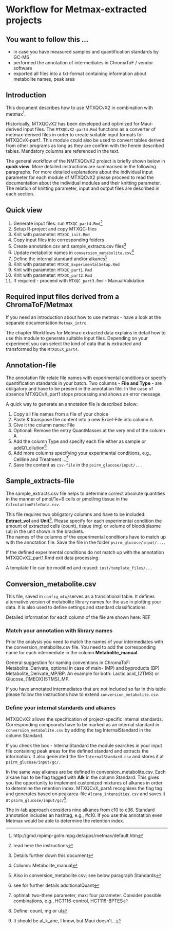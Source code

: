 # Workflow for Metmax-extracted projects{#metmax}

## You want to follow this ...

- in case you have measured samples and quantification standards by GC-MS
- performed the annotation of intermediates in ChromaToF / vendor software
- exported all files into a txt-format containing information about metabolite names, peak area

## Introduction
This document describes how to use MTXQCvX2 in combination with metmax^[http://gmd.mpimp-golm.mpg.de/apps/metmax/default.htm].

Historically, MTXQCvX2 has been developed and optimized for Maui-derived input files. The `MTXQCvX2-part4.Rmd` functions as a converter of metmax-derived files in order to create suitable input formats for MTXQCvX-part1. This module could also be used to convert tables derived from other programs as long as they are confirm with the herein described tables. Mandatory columns are referenced in the text.

The general workflow of the NMTXQCvX2 project is briefly shown below in **quick view**. More detailed instructions are summarised in the following paragraphs. For more detailed explanations about the individual input parameter for each module of MTXQCvX2 please proceed to read the documentation about the individual modules and their knitting parameter. The relation of knitting parameter, input and output files are described in each section.

## Quick view

1. Generate input files: run `MTXQC_part4.Rmd`^[read here the instructions]
2. Setup R-project and copy MTXQC-files
3. Knit with parameter: `MTXQC_init.Rmd`
4. Copy input files into corresponding folders
5. Create annotation.csv and sample_extracts.csv files^[Details further down this document]
6. Update metabolite names in `conversion_metabolite.csv`^[Column: Metabolite_manual]
7. Define the internal standard and/or alkanes^[Also in conversion_metabolite.csv; see below paragraph Standards]
8. Knit with parameter: `MTXQC_ExperimentalSetup.Rmd`
9. Knit with parameter: `MTXQC_part1.Rmd`
10. Knit with parameter: `MTXQC_part2.Rmd`
11. If required - proceed with `MTXQC_part3.Rmd` - ManualValidation


## Required input files derived from a ChromaToF/Metmax

If you need an introduction about how to use metmax - have a look at the separate documentation `Metmax_intro`.

The chapter Workflows for Metmax-extracted data explains in detail how to use this module to generate suitable input files. Depending on your experiment you can select the kind of data that is extracted and transformed by the `MTXQCvX_part4`.

## Annotation-file
The annotation file relate file names with experimental conditions or specify quantification standards in your batch. Two columns - **File and Type** - are obligatory and have to be present in the annotation file. In the case of absence MTXQCvX_part1 stops processing and shows an error message.

A quick way to generate an annotation file is described below:

1. Copy all file names from a file of your choice
2. Paste & transpose the content into a new Excel-File into column A
3. Give it the column name: File
4. Optional: Remove the entry QuantMasses at the very end of the column A
5. Add the column Type and specify each file either as sample or addQ1_dilution^[see for further details additionalQuant]
6. Add more columns specifying your experimental conditions, e.g., Cellline and Treatment ...^[optimal: two-three parameter, max: four parameter. Consider possible combinations, e.g., HCT116-control, HCT116-BPTES]
7. Save the content as `csv-file` in the `psirm_glucose/input/...`

## Sample_extracts-file

The sample_extracts.csv file helps to determine correct absolute quantities in the manner of pmol/1e+6 cells or pmol/mg tissue in the `CalculationFileData.csv`.

This file requires two obligatory columns and have to be included: **Extract_vol** and **Unit**^[Define: count, mg or ul]. Please specify for each experimental condition the amount of extracted cells (count), tissue (mg) or volume of blood/plasme (ul) in the unit shown in the brackets.  
The names of the columns of the experimental conditions have to match up with the annotation file. Save the file in the folder `psirm_glucose/input/...`. 

If the defined experimental conditions do not match up with the annotation MTXQCvX2_part1.Rmd exit data processing.

A template file can be modified and reused: `inst/template_files/...` 

## Conversion_metabolite.csv 

This file, saved in `config_mtx/`serves as a translational table. It defines alternative version of metabolite library names for the use in plotting your data. It is also used to define settings and standard classifications. 

Detailed information for each column of the file are shown here: REF

### Match your annotation with library names

Prior the analysis you need to match the names of your intermediates with the conversion_metabolite.csv file. You need to add the corresponding name for each intermediate in the column **Metabolite_manual**.

General suggestion for naming conventions in ChromaToF: Metabolite_Derivate, optional in case of main- (MP) and byproducts (BP) Metabolite_Derivate_MP/BP. An example for both: Lactic acid_(2TMS) or Glucose_(1MEOX)(5TMS)_MP.

If you have annotated intermediates that are not included so far in this table please follow the instructions how to extend `conversion_metabolite.csv`.

### Define your internal standards and alkanes

MTXQCvX2 allows the specification of project-specific internal standards. Corresponding compounds have to be marked as an internal standard in `conversion_metabolite.csv` by adding the tag InternalStandard in the column Standard. 

If you check the box - InternalStandard the module searches in your input file containing peak areas for the defined standard and extracts the information. It also generated the file `InternalStandard.csv` and stores it at `psirm_glucose/input/gc/`.

In the same way alkanes are be defined in conversion_metabolite.csv. Each alkane has to be flag tagged with **Alk** in the column Standard. This gives you the opportunity to implement customized mixtures of alkanes in order to determine the retention index. 
MTXQCvX_part4 recognises the flag tag and generates based on peakarea-file `Alcane_intensities.csv` and saves it at `psirm_glucose/input/gc/`^[It should be al_k_ane, I know, but Maui doesn't...].

The in-lab approach considers nine alkanes from c10 to c36. Standard annotation includes an hashtag, e.g., #c10. If you use this annotation even Metmax would be able to determine the retention index.  

